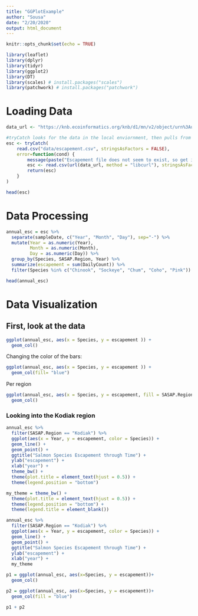 ```yaml
---
title: "GGPlotExample"
author: "Sousa"
date: "2/20/2020"
output: html_document
---
```


```r
knitr::opts_chunk$set(echo = TRUE)
```

```r
library(leaflet)
library(dplyr)
library(tidyr)
library(ggplot2)
library(DT)
library(scales) # install.packages("scales")
library(patchwork) # install.packages("patchwork")
```

# Loading Data

```r
data_url <- "https://knb.ecoinformatics.org/knb/d1/mn/v2/object/urn%3Auuid%3Af119a05b-bbe7-4aea-93c6-85434dcb1c5e"

#tryCatch looks for the data in the local enviornment, then pulls from internet if it can't find it
esc <- tryCatch(
    read.csv("data/escapement.csv", stringsAsFactors = FALSE),
    error=function(cond) {
        message(paste("Escapement file does not seem to exist, so get it from the KNB."))
        esc <- read.csv(url(data_url, method = "libcurl"), stringsAsFactors = FALSE)
        return(esc)
    }
)

head(esc)
```

# Data Processing

```r

annual_esc = esc %>% 
  separate(sampleDate, c("Year", "Month", "Day"), sep="-") %>% 
  mutate(Year = as.numeric(Year),
         Month = as.numeric(Month),
         Day = as.numeric(Day)) %>% 
  group_by(Species, SASAP.Region, Year) %>% 
  summarize(escapement = sum(DailyCount)) %>% 
  filter(Species %in% c("Chinook", "Sockeye", "Chum", "Coho", "Pink"))

head(annual_esc)
```


# Data Visualization

## First, look at the data
```r
ggplot(annual_esc, aes(x = Species, y = escapement )) +
  geom_col()
```

Changing the color of the bars:
```r
ggplot(annual_esc, aes(x = Species, y = escapement )) +
  geom_col(fill= "blue")
```

Per region
```r
ggplot(annual_esc, aes(x = Species, y = escapement, fill = SASAP.Region )) +
  geom_col()
```

### Looking into the Kodiak region
```r
annual_esc %>% 
  filter(SASAP.Region == "Kodiak") %>% 
  ggplot(aes(x = Year, y = escapement, color = Species)) + 
  geom_line() +
  geom_point() +
  ggtitle("Salmon Species Escapement through Time") +
  ylab("escapement") + 
  xlab("year") +
  theme_bw() +
  theme(plot.title = element_text(hjust = 0.5)) + 
  theme(legend.position = "bottom")
```

```r
my_theme = theme_bw() + 
  theme(plot.title = element_text(hjust = 0.5)) + 
  theme(legend.position = "bottom") +
  theme(legend.title = element_blank())

annual_esc %>% 
  filter(SASAP.Region == "Kodiak") %>% 
  ggplot(aes(x = Year, y = escapement, color = Species)) + 
  geom_line() +
  geom_point() +
  ggtitle("Salmon Species Escapement through Time") +
  ylab("escapement") + 
  xlab("year") +
  my_theme
```

```r
p1 = ggplot(annual_esc, aes(x=Species, y = escapement))+
  geom_col()

p2 = ggplot(annual_esc, aes(x=Species, y = escapement))+
  geom_col(fill = "blue")

p1 + p2
```

